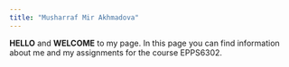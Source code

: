 ```yaml
---
title: "Musharraf Mir Akhmadova"
---
```


**HELLO** and **WELCOME** to my page. In this page you can find information about me and my assignments for the course EPPS6302.
